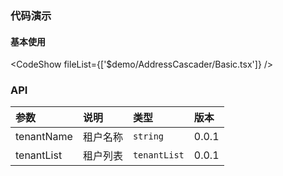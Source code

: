 ### 代码演示

#### 基本使用

<CodeShow fileList={['$demo/AddressCascader/Basic.tsx']} />

### API

| 参数       | 说明     | 类型         | 版本  |
| :--------- | :------- | :----------- | :---- |
| tenantName | 租户名称 | `string`     | 0.0.1 |
| tenantList | 租户列表 | `tenantList` | 0.0.1 |
